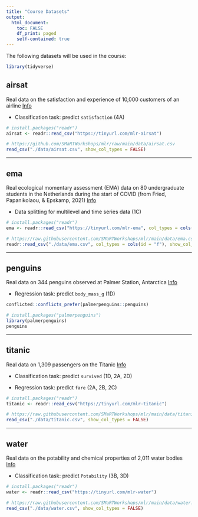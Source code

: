 ```yaml
---
title: "Course Datasets"
output: 
  html_document:
    toc: FALSE
    df_print: paged
    self-contained: true
---
```


The following datasets will be used in the course:

```r
library(tidyverse)
```

## airsat

Real data on the satisfaction and experience of 10,000 customers of an airline <a href="https://www.kaggle.com/datasets/teejmahal20/airline-passenger-satisfaction" class="badge badge-info">Info</a>

  -   Classification task: predict `satisfaction` (4A)

```r
# install.packages("readr")
airsat <- readr::read_csv("https://tinyurl.com/mlr-airsat")
```

```r
# https://github.com/SMaRTWorkshops/mlr/raw/main/data/airsat.csv
read_csv("./data/airsat.csv", show_col_types = FALSE)
```


---

## ema

Real ecological momentary assessment (EMA) data on 80 undergraduate students in the Netherlands during the start of COVID (from Fried, Papanikolaou, & Epskamp, 2021) <a href="https://eiko-fried.com/wp-content/uploads/21677026211017839.pdf" class="badge badge-info">Info</a>

  - Data splitting for multilevel and time series data (1C)
  
```r
# install.packages("readr")
ema <- readr::read_csv("https://tinyurl.com/mlr-ema", col_types = cols(id = "f"))
```

```r
# https://raw.githubusercontent.com/SMaRTWorkshops/mlr/main/data/ema.csv
readr::read_csv("./data/ema.csv", col_types = cols(id = "f"), show_col_types = FALSE)
```

---

## penguins

Real data on 344 penguins observed at Palmer Station, Antarctica <a href="https://allisonhorst.github.io/palmerpenguins/" class="badge badge-info">Info</a>

  - Regression task: predict `body_mass_g` (1D)

```r
conflicted::conflicts_prefer(palmerpenguins::penguins)
```

```r
# install.packages("palmerpenguins")
library(palmerpenguins)
penguins
```

---

## titanic

Real data on 1,309 passengers on the Titanic <a href="https://www.openml.org/search?type=data&sort=runs&id=40945&status=active" class="badge badge-info">Info</a>

  - Classification task: predict `survived` (1D, 2A, 2D)
  
  - Regression task: predict `fare` (2A, 2B, 2C)

```r
# install.packages("readr")
titanic <- readr::read_csv("https://tinyurl.com/mlr-titanic")
```

```r
# https://raw.githubusercontent.com/SMaRTWorkshops/mlr/main/data/titanic.csv
read_csv("./data/titanic.csv", show_col_types = FALSE)
```

---

## water

Real data on the potability and chemical properties of 2,011 water bodies <a href="https://www.kaggle.com/adityakadiwal/water-potability" class="badge badge-info">Info</a>

  - Classification task: predict `Potability` (3B, 3D)
  
```r
# install.packages("readr")
water <- readr::read_csv("https://tinyurl.com/mlr-water")
```

```r
# https://raw.githubusercontent.com/SMaRTWorkshops/mlr/main/data/water.csv
read_csv("./data/water.csv", show_col_types = FALSE)
```
